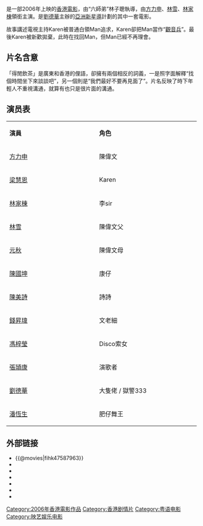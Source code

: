 {{电影信息框
| name = 得閒飲茶
| original_name = ''{{lang|en|I'll Call You}}''
| image = Duk haan yum cha _film.jpg
| caption = 
| director = [[林子聰|林子聰]]
| producer = 唐銘基<br>朱鎮安<br>鄭碧雪
| producer_2 = 杜玉貞<br>麥惠嫻
| writer = 林子聰<br>馮勉恆<br>陳寶駿
| starring = [[方力申|方力申]]<br>[[林家棟|林家棟]]<br>[[林雪|林　雪]]<br>[[梁慧嘉|梁慧嘉]]
| music = 黃英華
| cinematography = 鄒連友
| editing = 李棟全<br>葉婉婷
| studio = [[映藝娛樂有限公司|映藝娛樂有限公司]]<br>得君有限公司
| distributor = 洲立影片發行（香港）有限公司
| released = {{flagicon|Hong Kong}}　{{film date|2006|3|23}}<br>{{flagicon|Singapore}}　{{film date|2006|3|30}}<br>{{flagicon|Malaysia}}　{{film date|2006|4|20}}<br>{{flagicon|Thailand}}　{{film date|2006|12|14}}
| runtime = 100 分鐘
| country = {{HK}}
| language = [[粵語|粵語]]
| imdb_id = tt0781360
}}

{{engname|《得閒飲茶》|''I'll Call You''}}是一部2006年上映的[[香港電影|香港電影]]，由“六師弟”林子聰執導，由[[方力申|方力申]]、[[林雪|林雪]]、[[林家棟|林家棟]]領銜主演。是[[劉德華|劉德華]]主辦的[[亞洲新星導|亞洲新星導]]計劃的其中一套電影。

故事講述電視主持Karen被普通白領Man追求，Karen卻把Man當作“[[馱獸_(人物)|觀音兵]]”。最後Karen被新歡拋棄，此時在找回Man，但Man已經不再理會。

== 片名含意 ==
「得閒飲茶」是廣東和香港的俚語，卻擁有兩個相反的詞義，一是照字面解釋“找個時間坐下來談談吧”，另一個則是“我們最好不要再見面了”。片名反映了時下年輕人不重視溝通，就算有也只是很片面的溝通。

== 演员表 ==
{|class="wikitable" width="60%"
|- style="background:cornflowerblue; color:white" align=center
|style="width:1%"|'''演員'''||style="width:1%"|'''角色'''
|-
|[[方力申|方力申]] 
| 陳偉文      
|-
|[[梁慧恩|梁慧恩]] 
| Karen    
|-
|[[林家棟|林家棟]] 
| 李sir      
|-
|[[林雪|林雪]]
| 陳偉文父    
|-
|[[元秋|元秋]]
| 陳偉文母    
|-
|[[陳國坤|陳國坤]] 
| 康仔
|-
|[[陳美詩|陳美詩]]
| 詩詩     
|-
|[[錢昇瑋|錢昇瑋]] 
| 文老細    
|-
|[[馮梓瑩|馮梓瑩]] 
| Disco索女  
|-
|[[張頴康|張頴康]] 
| 演歌者
|-
|[[劉德華|劉德華]] 
| 大隻佬 / 獄警333
|-
|[[潘恆生|潘恆生]] 
| 肥仔舞王
|}

== 外部链接 ==
*{{@movies|fihk47587963}}
*{{douban}}
*{{Mtime|44680}}
*{{Amg movie|375362}}
*{{rotten-tomatoes|ill-call-you-duk-haan-yum-cha}}
*{{hkmdb title|11381}}
*{{imdb title|0781360}}

{{DEFAULTSORT:DE}}
[[Category:2006年香港電影作品|Category:2006年香港電影作品]]
[[Category:香港剧情片|Category:香港剧情片]]
[[Category:粤语电影|Category:粤语电影]]
[[Category:映艺娱乐电影|Category:映艺娱乐电影]]